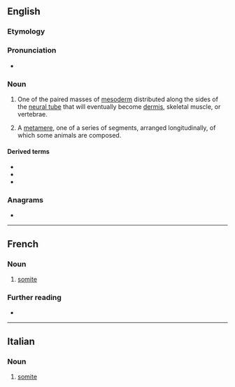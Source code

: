 {{also|Somite}}
==English==

===Etymology===
{{suffix|en|soma|ite}}

===Pronunciation===
* {{a|US}} {{IPA|/ˈsoʊmaɪt/|lang=en}}

===Noun===
{{en-noun}}

# {{lb|en|embryology}} One of the paired masses of [[mesoderm]] distributed along the sides of the [[neural tube]] that will eventually become [[dermis]], skeletal muscle, or vertebrae.
# {{lb|en|anatomy}} A [[metamere]], one of a series of segments, arranged longitudinally, of which some animals are composed.

====Derived terms====
* {{l|en|somitic}}
* {{l|en|somitogenesis}}
* {{l|en|somitomere}}

===Anagrams===
* {{anagrams|en|a=eimost|Tomeis|mitose|osmite}}

----

==French==

===Noun===
{{fr-noun|m}}

# {{lb|fr|biology|entomology}} [[#English|somite]]

===Further reading===
* {{R:TLFi}}

----

==Italian==

===Noun===
{{it-noun|m}}

# {{lb|it|biology|entomology}} [[#English|somite]]